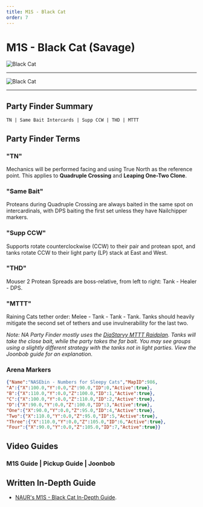 ```yaml
---
title: M1S - Black Cat
order: 7
---
```


# M1S - Black Cat (Savage)

![Black Cat](/images/thumbnails/savage/m1s.png)

---

![Black Cat](/images/thumbnails/savage/m1s.png)

---

## Party Finder Summary
```
TN | Same Bait Intercards | Supp CCW | THD | MTTT
```

## Party Finder Terms

### "TN"

Mechanics will be performed facing and using True North as the reference point. This applies to **Quadruple Crossing** and **Leaping One-Two Clone**.

### "Same Bait"

Proteans during Quadruple Crossing are always baited in the same spot on intercardinals, with DPS baiting the first set unless they have Nailchipper markers.

### "Supp CCW"

Supports rotate counterclockwise (CCW) to their pair and protean spot, and tanks rotate CCW to their light party (LP) stack at East and West.

### "THD"

Mouser 2 Protean Spreads are boss-relative, from left to right: Tank - Healer - DPS.

### "MTTT"

Raining Cats tether order: Melee - Tank - Tank - Tank. Tanks should heavily mitigate the second set of tethers and use invulnerability for the last two.
    
*Note: NA Party Finder mostly uses the [DiaStarvy MTTT Raidplan](<https://raidplan.io/plan/3Kfzojuys7fOQs1v>). Tanks will take the close bait, while the party takes the far bait. You may see groups using a slightly different strategy with the tanks not in light parties. View the Joonbob guide for an explanation.*

### Arena Markers

```json
{"Name":"NASEbin - Numbers for Sleepy Cats","MapID":986,
"A":{"X":100.0,"Y":0.0,"Z":90.0,"ID":0,"Active":true},
"B":{"X":110.0,"Y":0.0,"Z":100.0,"ID":1,"Active":true},
"C":{"X":100.0,"Y":0.0,"Z":110.0,"ID":2,"Active":true},
"D":{"X":90.0,"Y":0.0,"Z":100.0,"ID":3,"Active":true},
"One":{"X":90.0,"Y":0.0,"Z":95.0,"ID":4,"Active":true},
"Two":{"X":110.0,"Y":0.0,"Z":95.0,"ID":5,"Active":true},
"Three":{"X":110.0,"Y":0.0,"Z":105.0,"ID":6,"Active":true},
"Four":{"X":90.0,"Y":0.0,"Z":105.0,"ID":7,"Active":true}}
```

## Video Guides

### M1S Guide | Pickup Guide | Joonbob
<YouTube videoId="0Vb3TCqz4F8" />

## Written In-Depth Guide
- [NAUR's M1S - Black Cat In-Depth Guide](/savage/m1s/guide).